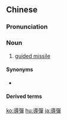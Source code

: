 {{also|导弹}}
==Chinese==
{{zh-forms|s=导弹}}

===Pronunciation===
{{zh-pron
|m=dǎodàn
|c=dou6 daan6-2
|cat=n
}}

===Noun===
{{zh-noun|mw=枚}}

# [[guided missile]]

====Synonyms====
* {{zh-l|導向飛彈}}

====Derived terms====
{{zh-der|彈道導彈}}

{{zh-cat|Intermediate}}

[[ko:導彈]]
[[hu:導彈]]
[[ja:導彈]]